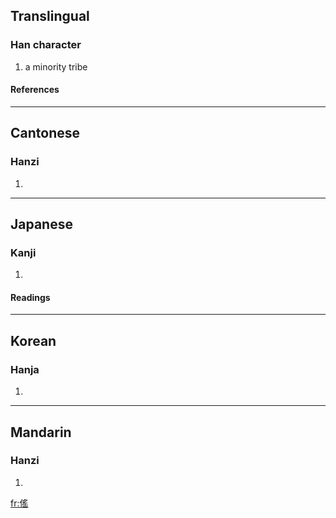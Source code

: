 ==Translingual==
===Han character===
{{Han char|rn=9|rad=人|as=10|sn=12|four=2727<sub>2</sub>|canj=人月人山 (OBOU)}}
# a minority tribe
====References====
{{Han ref|kx=0113.260|dkj=00971|dj=0241.150|hdz=10203.200|uh=509C|ud=20636|bh=D85C|bd=55388}}
----
==Cantonese==
===Hanzi===
{{yue-hanzi|jyut=|y=yiu4}}
# {{defn|Cantonese}}
----
==Japanese==
===Kanji===
{{ja-kanji|grade=|rs=人10}}
# {{defn|Japanese}}
====Readings====
{{ja-readings|on=[[よう]] (yō)|kun=[[ふぞろい]] (fuzoroi), [[えだち]] (edachi), [[つかい]] (tsukai)}}
----
==Korean==
===Hanja===
{{ko-hanja|hangeul=요|rv=yo|mr=yo}}
# {{defn|Korean}}
----
==Mandarin==
===Hanzi===
{{cmn-hanzi|pin=[[tà]] (ta4), [[yáo]] (yao2)|wg=t'a<sup>4</sup>, yao<sup>2</sup>}}
# {{defn|Mandarin}}

[[fr:傜]]